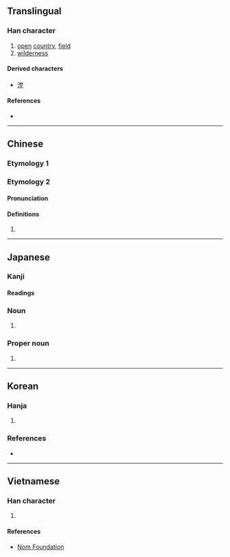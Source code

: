 {{also|野}}
{{character info}}
==Translingual==

===Han character===
{{Han char|rn=32|rad=土|as=08|sn=11|four=44104|canj=DDG|ids=⿱林土}}

# [[open]] [[country]], [[field]]
# [[wilderness]]

====Derived characters====
* [[漜]]

====References====
* {{Han ref|kx=0230.130|dkj=05154|hdz=10450.050|uh=57DC|ud=22492|bh=D4B1|bd=54449}}

----

==Chinese==

===Etymology 1===
{{zh-see|野|v}}

===Etymology 2===

{{zh-forms}}

====Pronunciation====
{{zh-pron
|m=yě
|m-s=
|c=je5
|c-t=
|g=
|h=pfs=
|j=
|md=
|mn=
|mn-t=
|w=
|x=
|mc=y
|oc=y
|cat=pn
}}

====Definitions====
{{zh-hanzi}}

# {{surname|zh}}

----

==Japanese==

===Kanji===
{{ja-kanji|grade=|rs=土08}}

====Readings====
{{ja-readings
|goon=じょ, や
|kanon=しょ, や
|kun=の-}}

===Noun===
{{ja-noun|の}}

# {{alternative form of|ja|野}}

===Proper noun===
{{ja-pos|の|proper}}

# {{surname|ja|sort=の}}

----

==Korean==

===Hanja===
{{ko-hanja|들|야}}

# {{alt form|ko|野||{{hanja form of|야|[[field]]}}}}

===References===
* {{R:ko:Inmyeongyonghanjapyo|28}}

----

==Vietnamese==

===Han character===
{{vi-hantu|[[dã]]|rs=土08}}

# {{rfdef|vi|sort=土08}}

====References====
* [http://nomfoundation.org/common/nom_details.php?codepoint=57dc Nom Foundation]